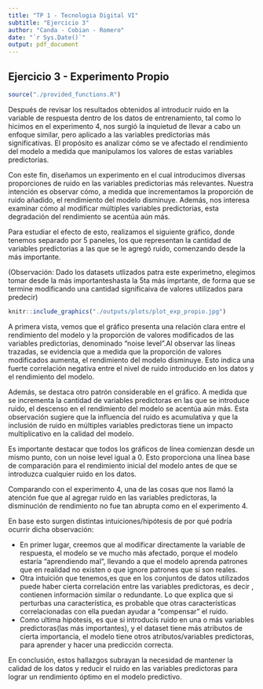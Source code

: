 ```yaml
---
title: "TP 1 - Tecnologia Digital VI"
subtitle: "Ejercicio 3"
author: "Canda - Cobian - Romero"
date: "`r Sys.Date()`"
output: pdf_document
---
```


## Ejercicio 3 - Experimento Propio

```r
source("./provided_functions.R")
```

Después de revisar los resultados obtenidos al introducir ruido en la variable de respuesta dentro de los datos de entrenamiento, tal como lo hicimos en el experimento 4, nos surgió la inquietud de llevar a cabo un enfoque similar, pero aplicado a las variables predictorias más significativas. El propósito es analizar cómo se ve afectado el rendimiento del modelo a medida que manipulamos los valores de estas variables predictorias.
 
Con este fin, diseñamos un experimento en el cual introducimos diversas proporciones de ruido en las variables predictorias más relevantes. Nuestra intención es observar cómo, a medida que incrementamos la proporción de ruido añadido, el rendimiento del modelo disminuye. Además, nos interesa examinar cómo al modificar múltiples variables predictorias, esta degradación del rendimiento se acentúa aún más.
 
Para estudiar el efecto de esto, realizamos el siguiente gráfico, donde tenemos separado por 5 paneles, los que representan la cantidad de variables predictorias a las que se le agregó ruido, comenzando desde la más importante.
 
(Observación: Dado los datasets utlizados patra este experimetno, elegimos tomar desde la más importanteshasta la 5ta más imprtante, de forma que se termine modificando una cantidad significaiva de valores utilizados para predecir)


```r
knitr::include_graphics("./outputs/plots/plot_exp_propio.jpg")
```

A primera vista, vemos que el gráfico presenta una relación clara entre el rendimiento del modelo y la proporción de valores modificados de las variables predictorias, denominado "noise level".Al observar las líneas trazadas, se evidencia que a medida que la proporción de valores modificados aumenta, el rendimiento del modelo disminuye. Esto indica una fuerte correlación negativa entre el nivel de ruido introducido en los datos y el rendimiento del modelo.
 
Además, se destaca otro patrón considerable en el gráfico. A medida que se incrementa la cantidad de variables predictoras en las que se introduce ruido, el descenso en el rendimiento del modelo se acentúa aún más. Esta observación sugiere que la influencia del ruido es acumulativa y que la inclusión de ruido en múltiples variables predictoras tiene un impacto multiplicativo en la calidad del modelo.
 
Es importante destacar que todos los gráficos de línea comienzan desde un mismo punto, con un noise level igual a 0. Esto proporciona una línea base de comparación para el rendimiento inicial del modelo antes de que se introduzca cualquier ruido en los datos.


Comparando con el experimento 4, una de las cosas que nos llamó la atención fue que al agregar ruido en las variables predictoras, la disminución de rendimiento no fue tan abrupta como en el experimento 4. 

En base esto surgen distintas intuiciones/hipótesis de por qué podría ocurrir dicha observación:

- En primer lugar, creemos que al modificar directamente la variable de respuesta, el modelo se ve mucho más afectado, porque el modelo estaría “aprendiendo mal”, llevando a que el modelo aprenda patrones que en realidad no existen o que ignore patrones que sí son reales.
- Otra intuición que tenemos,es que en los conjuntos de datos utilizados puede haber cierta correlación entre las variables predictoras, es decir , contienen información similar o redundante. Lo que explica que si perturbas una característica, es probable que otras características correlacionadas con ella puedan ayudar a "compensar" el ruido.
- Como ultima hipótesis, es que si introducís ruido en una o más variables predictoras(las más importantes), y  el dataset tiene más atributos de cierta importancia, el modelo tiene otros atributos/variables predictoras, para aprender y hacer una predicción correcta.

En conclusión, estos hallazgos subrayan la necesidad de mantener la calidad de los datos y reducir el ruido en las variables predictoras para lograr un rendimiento óptimo en el modelo predictivo.
 

